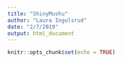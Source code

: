 ```yaml
---
title: "ShinyMushu"
author: "Laura Ingulsrud"
date: "2/7/2019"
output: html_document
---
```


```r
knitr::opts_chunk$set(echo = TRUE)
```

